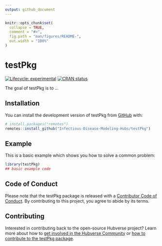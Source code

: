 ```yaml
---
output: github_document
---
```


<!-- README.md is generated from README.Rmd. Please edit that file -->

```r
knitr::opts_chunk$set(
  collapse = TRUE,
  comment = "#>",
  fig.path = "man/figures/README-",
  out.width = "100%"
)
```


# testPkg

<!-- badges: start -->
[![Lifecycle: experimental](https://img.shields.io/badge/lifecycle-experimental-orange.svg)](https://lifecycle.r-lib.org/articles/stages.html#experimental)
[![CRAN status](https://www.r-pkg.org/badges/version/testPkg)](https://CRAN.R-project.org/package=testPkg)
<!-- badges: end -->

The goal of testPkg is to ...

## Installation

You can install the development version of testPkg from [GitHub](https://github.com/) with:

``` r
# install.packages("remotes")
remotes::install_github("Infectious-Disease-Modeling-Hubs/testPkg")
```

## Example

This is a basic example which shows you how to solve a common problem:

```r
library(testPkg)
## basic example code
```

## Code of Conduct

Please note that the testPkg package is released with a [Contributor Code of Conduct](.github/CODE_OF_CONDUCT.md). By contributing to this project, you agree to abide by its terms.


## Contributing

Interested in contributing back to the open-source Hubverse project?
Learn more about how to [get involved in the Hubverse Community](https://hubdocs.readthedocs.io/en/latest/overview/contribute.html) or [how to contribute to the testPkg package](.github/CONTRIBUTING.md).
